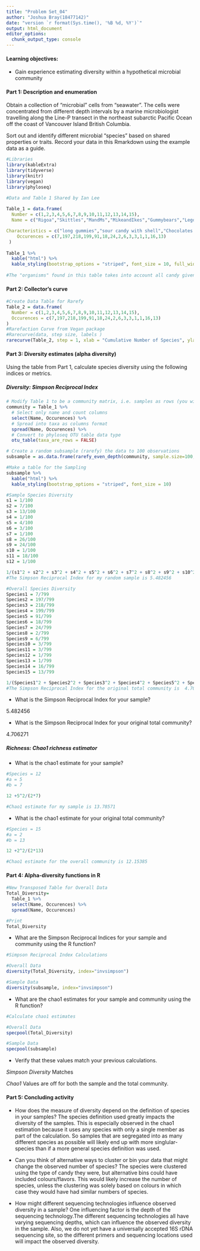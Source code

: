 ```yaml
---
title: "Problem Set_04"
author: "Joshua Bray(18477142)"
date: "version `r format(Sys.time(), '%B %d, %Y')`"
output: html_document
editor_options: 
  chunk_output_type: console
---
```

#### Learning objectives: 

* Gain experience estimating diversity within a hypothetical microbial community

#### Part 1: Description and enumeration
Obtain a collection of "microbial" cells from "seawater". The cells were concentrated from different depth intervals by a marine microbiologist travelling along the Line-P transect in the northeast subarctic Pacific Ocean off the coast of Vancouver Island British Columbia. 

Sort out and identify different microbial "species" based on shared properties or traits. Record your data in this Rmarkdown using the example data as a guide.

```r
#Libraries
library(kableExtra)
library(tidyverse)
library(knitr)
library(vegan)
library(phyloseq)
```

```r

#Data and Table 1 Shared by Ian Lee
 
Table_1 = data.frame(
  Number = c(1,2,3,4,5,6,7,8,9,10,11,12,13,14,15),
  Name = c("Rigoa","Skittles","MandMs","MikeandIkes","Gummybears","Lego","Gumdrops","fruitgummies","macrophage","cokebottles","Gummywhitedrops","Watermelon","RedGreenFish","Kisses","Redsnakes"),

Characteristics = c("long gummies","sour candy with shell","Chocolates with shell","Long chewy beans","Bear shaped gummies","Brick shaped hard candy","large round chewy candy with hard shell","fruit shaped gummies","octopus shaped gummies coated sugar","coke bottle shaped gummies","striped disk gummies coated suger","watermelon coloured and sphere shaped gummies","red and green fish shaped gummies","teardrop shaped chocolates","long thin red snake gummies"),
    Occurences = c(7,197,218,199,91,18,24,2,6,3,3,1,1,16,13)
 )  
  
Table_1 %>% 
  kable("html") %>%
  kable_styling(bootstrap_options = "striped", font_size = 10, full_width = F)
  
#The "organisms" found in this table takes into account all candy given to us and leaves none out. Rare or unclassifiable species were given their own bin with descriptions on how they differed. 
```

#### Part 2: Collector's curve

```r
#Create Data Table for Rarefy
Table_2 = data.frame(
  Number = c(1,2,3,4,5,6,7,8,9,10,11,12,13,14,15),
  Occurences = c(7,197,218,199,91,18,24,2,6,3,3,1,1,16,13)
)
#Rarefaction Curve from Vegan package
#Rarecurve(data, step size, labels )
rarecurve(Table_2, step = 1, xlab = "Cumulative Number of Species", ylab = "Number of Observed Species", label = TRUE)
```

#### Part 3: Diversity estimates (alpha diversity)
Using the table from Part 1, calculate species diversity using the following indices or metrics.

##### Diversity: Simpson Reciprocal Index

```r
# Modify Table 1 to be a community matrix, i.e. samples as rows (you will only have 1), "species" as columns, and the encompassed data as counts of those "species" in the sample
community = Table_1 %>% 
  # Select only name and count columns
  select(Name, Occurences) %>%
  # Spread into taxa as columns format
  spread(Name, Occurences) %>% 
  # Convert to phyloseq OTU table data type
  otu_table(taxa_are_rows = FALSE)

# Create a random subsample (rarefy) the data to 100 observations
subsample = as.data.frame(rarefy_even_depth(community, sample.size=100, replace=FALSE, rngseed=762))

#Make a table for the Sampling
subsample %>% 
  kable("html") %>%
  kable_styling(bootstrap_options = "striped", font_size = 10)

#Sample Species Diversity
s1 = 1/100
s2 = 7/100
s3 = 13/100
s4 = 1/100
s5 = 4/100
s6 = 3/100
s7 = 1/100
s8 = 26/100
s9 = 24/100
s10 = 1/100
s11 = 18/100
s12 = 1/100

1/(s1^2 + s2^2 + s3^2 + s4^2 + s5^2 + s6^2 + s7^2 + s8^2 + s9^2 + s10^2 + s11^2 + s12^2)
#The Simpson Reciprocal Index for my random sample is 5.482456
```


```r
#Overall Species Diversity
Species1 = 7/799
Species2 = 197/799
Species3 = 218/799
Species4 = 199/799
Species5 = 91/799
Species6 = 18/799
Species7 = 24/799
Species8 = 2/799
Species9 = 6/799
Species10 = 3/799
Species11 = 3/799
Species12 = 1/799
Species13 = 1/799
Species14 = 16/799
Species15 = 13/799

1/(Species1^2 + Species2^2 + Species3^2 + Species4^2 + Species5^2 + Species6^2 + Species7^2 + Species8^2 + Species9^2 + Species10^2 + Species11^2 + Species12^2 + Species13^2 + Species14^2 + Species15^2)
#The Simpson Reciprocal Index for the original total community is  4.706271
```

* What is the Simpson Reciprocal Index for your sample?

5.482456

* What is the Simpson Reciprocal Index for your original total community?

4.706271

##### Richness: Chao1 richness estimator

* What is the chao1 estimate for your sample?

```r
#Species = 12
#a = 5
#b = 7

12 +5^2/(2*7)

#Chao1 estimate for my sample is 13.78571
```
* What is the chao1 estimate for your original total community?
```r
#Species = 15
#a = 2
#b = 13

12 +2^2/(2*13)

#Chao1 estimate for the overall community is 12.15385
```

#### Part 4: Alpha-diversity functions in R

```r
#New Transposed Table for Overall Data
Total_Diversity= 
  Table_1 %>% 
  select(Name, Occurences) %>% 
  spread(Name, Occurences)

#Print 
Total_Diversity
```

* What are the Simpson Reciprocal Indices for your sample and community using the R function?

```r
#Simpson Reciprocal Index Calculations

#Overall Data
diversity(Total_Diversity, index="invsimpson")

#Sample Data
diversity(subsample, index="invsimpson")
```

* What are the chao1 estimates for your sample and community using the R function?

```r
#Calculate chao1 estimates

#Overall Data
specpool(Total_Diversity)

#Sample Data
specpool(subsample)
```

  + Verify that these values match your previous calculations.
  
*Simpson Diversity*
Matches

*Chao1*
Values are off for both the sample and the total community.

#### Part 5: Concluding activity

* How does the measure of diversity depend on the definition of species in your samples?
The species definition used greatly impacts the diversity of the samples. This is especially observed in the chao1 estimation because it uses any species with only a single member as part of the calculation. So samples that are segregated into as many different species as possible will likely end up with more singlular-species than if a more general species definition was used.

* Can you think of alternative ways to cluster or bin your data that might change the observed number of species?
The species were clustered using the type of candy they were, but alternative bins could have included colours/flavors. This would likely increase the number of species, unless the clustering was solely based on colours in which case they would have had similar numbers of species.

* How might different sequencing technologies influence observed diversity in a sample?
One influencing factor is the depth of the sequencing technology.The different sequencing technologies all have varying sequencing depths, which can influence the observed diversity in the sample. Also, we do not yet have a universally accepted 16S rDNA sequencing site, so the different primers and sequencing locations used will impact the observed diversity.
